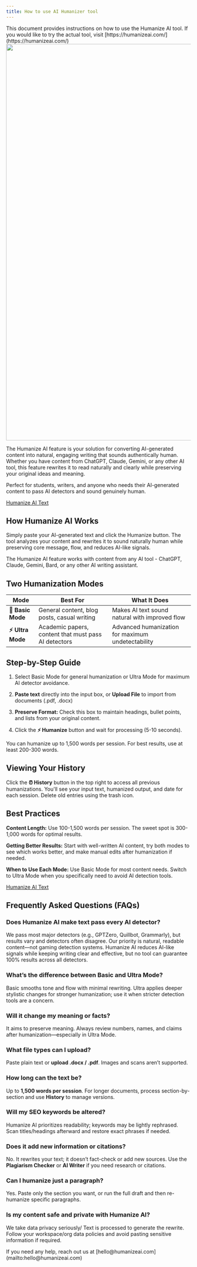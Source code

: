 ```yaml
---
title: How to use AI Humanizer tool
---
```

<Callout uid="43ec746f-2291-4583-aafa-f1cd73499800" kind="info" collapsed="false">
  This document provides instructions on how to use the Humanize AI tool. If you would like to try the actual tool, visit [https://humanizeai.com/](https://humanizeai.com/)
</Callout>

<Image uid="54b74aab-d137-4d5d-af89-08eaa03a17e3" src="https://fdjsuzcsbmpqsraaooua.supabase.co/storage/v1/object/public/documentation-images/org-3c59c0be-2a43-4f58-bb93-be20f1c05215/doc-02bc87e1-b3eb-4bc8-a539-0eb8f60ca9e9/1756470940741-u9wc8l4j10a-humanize-ai.png" width="1920" height="1080" alt="" />



The Humanize AI feature is your solution for converting AI-generated content into natural, engaging writing that sounds authentically human. Whether you have content from ChatGPT, Claude, Gemini, or any other AI tool, this feature rewrites it to read naturally and clearly while preserving your original ideas and meaning.

Perfect for students, writers, and anyone who needs their AI-generated content to pass AI detectors and sound genuinely human.

[Humanize AI Text](https://humanizeai.com/)

## How Humanize AI Works

Simply paste your AI-generated text and click the Humanize button. The tool analyzes your content and rewrites it to sound naturally human while preserving core message, flow, and reduces AI-like signals.

<Callout uid="6fece2bd-1324-47fb-88d2-52953d01f740" kind="tip" collapsed="false">
  The Humanize AI feature works with content from any AI tool - ChatGPT, Claude, Gemini, Bard, or any other AI writing assistant.
</Callout>

## Two Humanization Modes

| Mode              | Best For                                             | What It Does                                      |
| ----------------- | ---------------------------------------------------- | ------------------------------------------------- |
| **🔄 Basic Mode** | General content, blog posts, casual writing          | Makes AI text sound natural with improved flow    |
| **⚡ Ultra Mode**  | Academic papers, content that must pass AI detectors | Advanced humanization for maximum undetectability |

## Step-by-Step Guide

1. Select Basic Mode for general humanization or Ultra Mode for maximum AI detector avoidance.

2. **Paste text** directly into the input box, or **Upload File** to import from documents (.pdf, .docx)

3. **Preserve Format:** Check this box to maintain headings, bullet points, and lists from your original content.

4. Click the **⚡ Humanize** button and wait for processing (5-10 seconds).

<Callout uid="40fc7082-7c27-45e3-8232-90bd48849817" kind="note" collapsed="false">
  You can humanize up to 1,500 words per session. For best results, use at least 200-300 words.
</Callout>

## Viewing Your History

Click the **⏰ History** button in the top right to access all previous humanizations. You'll see your input text, humanized output, and date for each session. Delete old entries using the trash icon.

## Best Practices

**Content Length:** Use 100-1,500 words per session. The sweet spot is 300-1,000 words for optimal results.

**Getting Better Results:** Start with well-written AI content, try both modes to see which works better, and make manual edits after humanization if needed.

**When to Use Each Mode:** Use Basic Mode for most content needs. Switch to Ultra Mode when you specifically need to avoid AI detection tools.

[Humanize AI Text](https://humanizeai.com/)

## Frequently Asked Questions (FAQs)

### **Does Humanize AI make text pass every AI detector?**

We pass most major detectors (e.g., GPTZero, Quillbot, Grammarly), but results vary and detectors often disagree. Our priority is natural, readable content—not gaming detection systems. Humanize AI reduces AI-like signals while keeping writing clear and effective, but no tool can guarantee 100% results across all detectors.

### **What’s the difference between Basic and Ultra Mode?**

Basic smooths tone and flow with minimal rewriting. Ultra applies deeper stylistic changes for stronger humanization; use it when stricter detection tools are a concern.

### **Will it change my meaning or facts?**

It aims to preserve meaning. Always review numbers, names, and claims after humanization—especially in Ultra Mode.

### **What file types can I upload?**

Paste plain text or **upload .docx / .pdf**. Images and scans aren’t supported.

### **How long can the text be?**

Up to **1,500 words per session**. For longer documents, process section-by-section and use **History** to manage versions.

### **Will my SEO keywords be altered?**

Humanize AI prioritizes readability; keywords may be lightly rephrased. Scan titles/headings afterward and restore exact phrases if needed.

### **Does it add new information or citations?**

No. It rewrites your text; it doesn’t fact-check or add new sources. Use the **Plagiarism Checker** or **AI Writer** if you need research or citations.

### **Can I humanize just a paragraph?**

Yes. Paste only the section you want, or run the full draft and then re-humanize specific paragraphs.

### **Is my content safe and private with Humanize AI?**

We take data privacy seriously/ Text is processed to generate the rewrite. Follow your workspace/org data policies and avoid pasting sensitive information if required.

<Callout uid="1c28415f-c02e-4525-b028-8052266419dd" kind="info" collapsed="false">
  If you need any help, reach out us at [hello@humanizeai.com](mailto:hello@humanizeai.com)&#x20;
</Callout>

